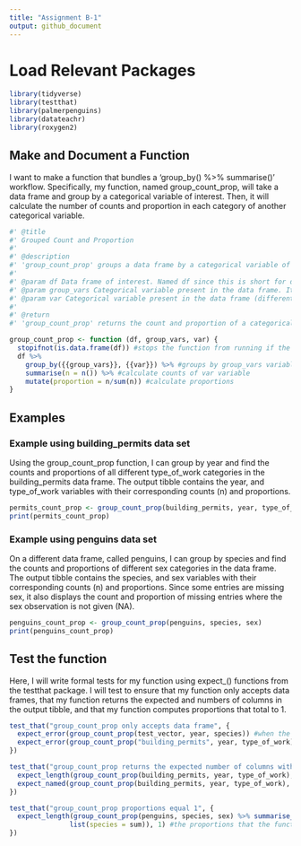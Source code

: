 ```yaml
---
title: "Assignment B-1"
output: github_document
---
```


# Load Relevant Packages
```r
library(tidyverse)
library(testthat)
library(palmerpenguins)
library(datateachr)
library(roxygen2)
```

## Make and Document a Function
I want to make a function that bundles a 'group_by() %>% summarise()' workflow. Specifically, my function, named group_count_prop, will take a data frame and group by a categorical variable of interest. Then, it will calculate the number of counts and proportion in each category of another categorical variable. 
```r
#' @title 
#' Grouped Count and Proportion
#' 
#' @description
#' 'group_count_prop' groups a data frame by a categorical variable of your choosing and will find the counts and proportions of another categorical variable of your choosing across those groups.
#' 
#' @param df Data frame of interest. Named df since this is short for data frame, which is the class required as an argument for the function.
#' @param group_vars Categorical variable present in the data frame. It is used to group the data. Named 'group_vars' since it is the variable by which the data will be grouped.
#' @param var Categorical variable present in the data frame (different from the group_vars variable). It is the variable that will be counted and whose proportion will be calculated. Named 'var' since this is the variable that will be counted and whose proportion will be calculated.
#' 
#' @return
#' 'group_count_prop' returns the count and proportion of a categorical variable grouped by another categorical variable in a data frame. The output is a tibble, which has columns corresponding to the count (n) and proportion.

group_count_prop <- function (df, group_vars, var) {
  stopifnot(is.data.frame(df)) #stops the function from running if the df argument is not a data frame
  df %>%
    group_by({{group_vars}}, {{var}}) %>% #groups by group_vars variable
    summarise(n = n()) %>% #calculate counts of var variable
    mutate(proportion = n/sum(n)) #calculate proportions
}
```

## Examples
### Example using building_permits data set
Using the group_count_prop function, I can group by year and find the counts and proportions of all different type_of_work categories in the building_permits data frame. The output tibble contains the year, and type_of_work variables with their corresponding counts (n) and proportions.
```r
permits_count_prop <- group_count_prop(building_permits, year, type_of_work)
print(permits_count_prop)
```

### Example using penguins data set 
On a different data frame, called penguins, I can group by species and find the counts and proportions of different sex categories in the data frame. The output tibble contains the species, and sex variables with their corresponding counts (n) and proportions. Since some entries are missing sex, it also displays the count and proportion of missing entries where the sex observation is not given (NA).
```r
penguins_count_prop <- group_count_prop(penguins, species, sex)
print(penguins_count_prop)
```

## Test the function
Here, I will write formal tests for my function using expect_() functions from the testthat package. I will test to ensure that my function only accepts data frames, that my function returns the expected and numbers of columns in the output tibble, and that my function computes proportions that total to 1.
```r
test_that("group_count_prop only accepts data frame", {
  expect_error(group_count_prop(test_vector, year, species)) #when the argument entered in the function is not a data frame, an error is expected from the function
  expect_error(group_count_prop("building_permits", year, type_of_work)) #when the argument is coerced into a character class, an error is expected from the function
})

test_that("group_count_prop returns the expected number of columns with the expected names", {
  expect_length(group_count_prop(building_permits, year, type_of_work), 4) #when the function is used, the expected number of variables in the output tibble is 4 (the variable the data is grouped by, the variable that is counted, the count, and the proportion)
  expect_named(group_count_prop(building_permits, year, type_of_work), c("year", "type_of_work", "n", "proportion")) #the expected names of the columns in the output tibble are 'year', 'type_of_work', 'n', and 'proportion'
})

test_that("group_count_prop proportions equal 1", {
  expect_length(group_count_prop(penguins, species, sex) %>% summarise_at(vars(proportion), 
               list(species = sum)), 1) #the proportions that the function returns should add up to 1 within each group
})

```


